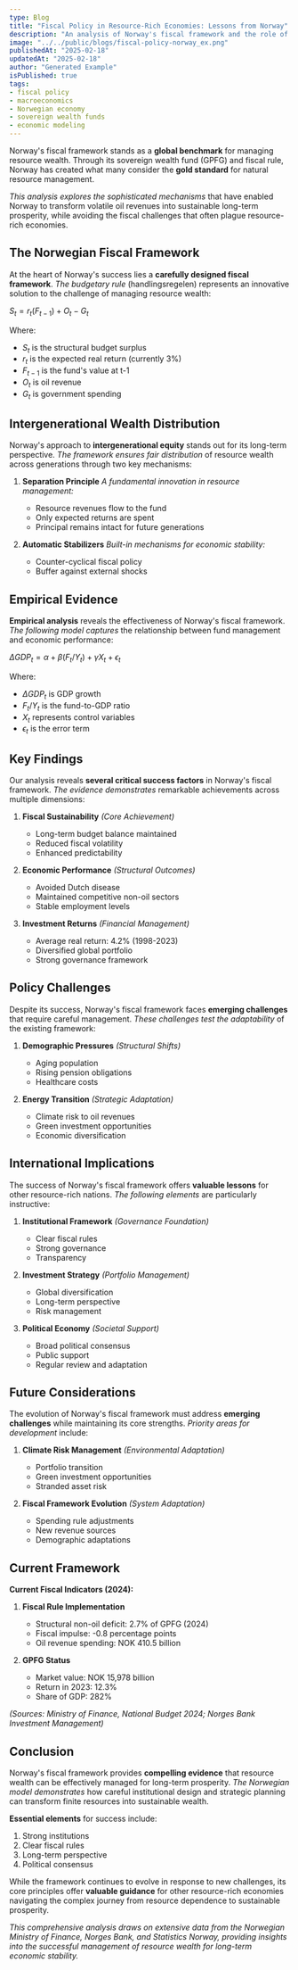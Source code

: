 ```yaml
---
type: Blog
title: "Fiscal Policy in Resource-Rich Economies: Lessons from Norway"
description: "An analysis of Norway's fiscal framework and the role of the Government Pension Fund Global in managing resource wealth."
image: "../../public/blogs/fiscal-policy-norway_ex.png"
publishedAt: "2025-02-18"
updatedAt: "2025-02-18"
author: "Generated Example"
isPublished: true
tags:
- fiscal policy
- macroeconomics
- Norwegian economy
- sovereign wealth funds
- economic modeling
---
```


Norway's fiscal framework stands as a **global benchmark** for managing resource wealth. Through its sovereign wealth fund (GPFG) and fiscal rule, Norway has created what many consider the **gold standard** for natural resource management.

*This analysis explores the sophisticated mechanisms* that have enabled Norway to transform volatile oil revenues into sustainable long-term prosperity, while avoiding the fiscal challenges that often plague resource-rich economies.

## The Norwegian Fiscal Framework

At the heart of Norway's success lies a **carefully designed fiscal framework**. *The budgetary rule* (handlingsregelen) represents an innovative solution to the challenge of managing resource wealth:

$S_t = r_t(F_{t-1}) + O_t - G_t$

Where:
- $S_t$ is the structural budget surplus
- $r_t$ is the expected real return (currently 3%)
- $F_{t-1}$ is the fund's value at t-1
- $O_t$ is oil revenue
- $G_t$ is government spending

## Intergenerational Wealth Distribution

Norway's approach to **intergenerational equity** stands out for its long-term perspective. *The framework ensures fair distribution* of resource wealth across generations through two key mechanisms:

1. **Separation Principle**
   *A fundamental innovation in resource management:*
   - Resource revenues flow to the fund
   - Only expected returns are spent
   - Principal remains intact for future generations

2. **Automatic Stabilizers**
   *Built-in mechanisms for economic stability:*
   - Counter-cyclical fiscal policy
   - Buffer against external shocks

## Empirical Evidence

**Empirical analysis** reveals the effectiveness of Norway's fiscal framework. *The following model captures* the relationship between fund management and economic performance:

$\Delta GDP_t = \alpha + \beta(F_{t}/Y_t) + \gamma X_t + \epsilon_t$

Where:
- $\Delta GDP_t$ is GDP growth
- $F_t/Y_t$ is the fund-to-GDP ratio
- $X_t$ represents control variables
- $\epsilon_t$ is the error term

## Key Findings

Our analysis reveals **several critical success factors** in Norway's fiscal framework. *The evidence demonstrates* remarkable achievements across multiple dimensions:

1. **Fiscal Sustainability** *(Core Achievement)*
   - Long-term budget balance maintained
   - Reduced fiscal volatility
   - Enhanced predictability

2. **Economic Performance** *(Structural Outcomes)*
   - Avoided Dutch disease
   - Maintained competitive non-oil sectors
   - Stable employment levels

3. **Investment Returns** *(Financial Management)*
   - Average real return: 4.2% (1998-2023)
   - Diversified global portfolio
   - Strong governance framework

## Policy Challenges

Despite its success, Norway's fiscal framework faces **emerging challenges** that require careful management. *These challenges test the adaptability* of the existing framework:

1. **Demographic Pressures** *(Structural Shifts)*
   - Aging population
   - Rising pension obligations
   - Healthcare costs

2. **Energy Transition** *(Strategic Adaptation)*
   - Climate risk to oil revenues
   - Green investment opportunities
   - Economic diversification

## International Implications

The success of Norway's fiscal framework offers **valuable lessons** for other resource-rich nations. *The following elements* are particularly instructive:

1. **Institutional Framework** *(Governance Foundation)*
   - Clear fiscal rules
   - Strong governance
   - Transparency

2. **Investment Strategy** *(Portfolio Management)*
   - Global diversification
   - Long-term perspective
   - Risk management

3. **Political Economy** *(Societal Support)*
   - Broad political consensus
   - Public support
   - Regular review and adaptation

## Future Considerations

The evolution of Norway's fiscal framework must address **emerging challenges** while maintaining its core strengths. *Priority areas for development* include:

1. **Climate Risk Management** *(Environmental Adaptation)*
   - Portfolio transition
   - Green investment opportunities
   - Stranded asset risk

2. **Fiscal Framework Evolution** *(System Adaptation)*
   - Spending rule adjustments
   - New revenue sources
   - Demographic adaptations

## Current Framework

**Current Fiscal Indicators (2024):**

1. **Fiscal Rule Implementation**
   - Structural non-oil deficit: 2.7% of GPFG (2024)
   - Fiscal impulse: -0.8 percentage points
   - Oil revenue spending: NOK 410.5 billion

2. **GPFG Status**
   - Market value: NOK 15,978 billion
   - Return in 2023: 12.3%
   - Share of GDP: 282%

*(Sources: Ministry of Finance, National Budget 2024; Norges Bank Investment Management)*

## Conclusion

Norway's fiscal framework provides **compelling evidence** that resource wealth can be effectively managed for long-term prosperity. *The Norwegian model demonstrates* how careful institutional design and strategic planning can transform finite resources into sustainable wealth.

**Essential elements** for success include:

1. Strong institutions
2. Clear fiscal rules
3. Long-term perspective
4. Political consensus

While the framework continues to evolve in response to new challenges, its core principles offer **valuable guidance** for other resource-rich economies navigating the complex journey from resource dependence to sustainable prosperity.

*This comprehensive analysis draws on extensive data from the Norwegian Ministry of Finance, Norges Bank, and Statistics Norway, providing insights into the successful management of resource wealth for long-term economic stability.* 